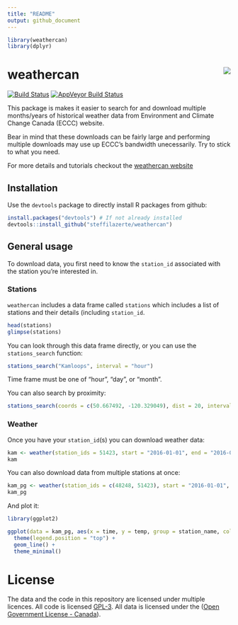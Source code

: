 ```yaml
---
title: "README"
output: github_document
---
```


```r
library(weathercan)
library(dplyr)
```

# weathercan <img src="extra/weathercan_logo.png" align="right" />



[![Build Status](https://travis-ci.org/steffilazerte/weathercan.svg?branch=master)](https://travis-ci.org/steffilazerte/weathercan) [![AppVeyor Build Status](https://ci.appveyor.com/api/projects/status/github/steffilazerte/weathercan?branch=master&svg=true)](https://ci.appveyor.com/project/steffilazerte/weathercan)

This package is makes it easier to search for and download multiple months/years of historical weather data from Environment and Climate Change Canada (ECCC) website.

Bear in mind that these downloads can be fairly large and performing multiple downloads may use up ECCC's bandwidth unecessarily. Try to stick to what you need.

For more details and tutorials checkout the [weathercan website](http://steffilazerte.github.io/weathercan)

## Installation

Use the `devtools` package to directly install R packages from github:

```r
install.packages("devtools") # If not already installed
devtools::install_github("steffilazerte/weathercan") 
```

## General usage

To download data, you first need to know the `station_id` associated with the station you're interested in.

### Stations

`weathercan` includes a data frame called `stations` which includes a list of stations and their details (including `station_id`.

```r
head(stations)
glimpse(stations)
```

You can look through this data frame directly, or you can use the `stations_search` function:

```r
stations_search("Kamloops", interval = "hour")
```

Time frame must be one of "hour", "day", or "month".

You can also search by proximity:

```r
stations_search(coords = c(50.667492, -120.329049), dist = 20, interval = "hour")
```

### Weather

Once you have your `station_id`(s) you can download weather data:

```r
kam <- weather(station_ids = 51423, start = "2016-01-01", end = "2016-02-15")
kam
```

You can also download data from multiple stations at once:

```r
kam_pg <- weather(station_ids = c(48248, 51423), start = "2016-01-01", end = "2016-02-15")
kam_pg
```

And plot it:

```r
library(ggplot2)

ggplot(data = kam_pg, aes(x = time, y = temp, group = station_name, colour = station_name)) +
  theme(legend.position = "top") +
  geom_line() +
  theme_minimal()
```

# License

The data and the code in this repository are licensed under multiple licences. All code is licensed [GPL-3](https://www.gnu.org/licenses/gpl-3.0.en.html). All data is licensed under the ([Open Government License - Canada](http://open.canada.ca/en/open-government-licence-canada)). 
